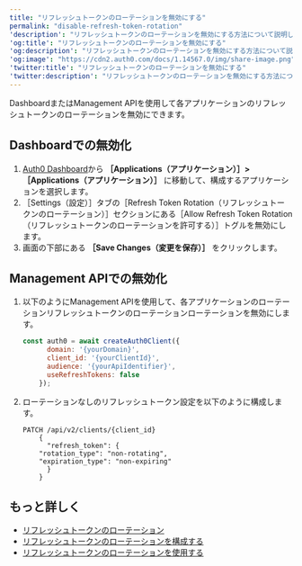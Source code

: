 ```yaml
---
title: "リフレッシュトークンのローテーションを無効にする"
permalink: "disable-refresh-token-rotation"
'description': "リフレッシュトークンのローテーションを無効にする方法について説明します。"
'og:title': "リフレッシュトークンのローテーションを無効にする"
'og:description': "リフレッシュトークンのローテーションを無効にする方法について説明します。"
'og:image': "https://cdn2.auth0.com/docs/1.14567.0/img/share-image.png"
'twitter:title': "リフレッシュトークンのローテーションを無効にする"
'twitter:description': "リフレッシュトークンのローテーションを無効にする方法について説明します。"
---
```


Dashboardまたは<Tooltip data-tooltip-id="react-containers-DefinitionTooltip-0" href="/ja-jp/glossary?term=management-api" tip="Management API: 顧客が管理タスクを実行できるようにするための製品。" cta="用語集の表示">Management API</Tooltip>を使用して各アプリケーションのリフレッシュトークンのローテーションを無効にできます。

## Dashboardでの無効化

1. [Auth0 Dashboard](https://manage.auth0.com/#)から **［Applications（アプリケーション）］>［Applications（アプリケーション）］** に移動して、構成するアプリケーションを選択します。
2. ［Settings（設定）］タブの［Refresh Token Rotation（リフレッシュトークンのローテーション）］セクションにある［Allow Refresh Token Rotation（リフレッシュトークンのローテーションを許可する）］トグルを無効にします。
3. 画面の下部にある **［Save Changes（変更を保存）］** をクリックします。

## Management APIでの無効化

1. 以下のようにManagement APIを使用して、各アプリケーションのローテーションリフレッシュトークンのローテーションローテーションを無効にします。


   ```javascript lines
   const auth0 = await createAuth0Client({
         domain: '{yourDomain}',
         client_id: '{yourClientId}',
         audience: '{yourApiIdentifier}',
         useRefreshTokens: false
       });
   ```

   

   
2. ローテーションなしのリフレッシュトークン設定を以下のように構成します。

   ``` lines
   PATCH /api/v2/clients/{client_id}
       {
         "refresh_token": {
       "rotation_type": "non-rotating",
       "expiration_type": "non-expiring"
         }
       }
   ```

   

   

## もっと詳しく

* [リフレッシュトークンのローテーション](/ja-jp/secure/tokens/refresh-tokens/refresh-token-rotation)
* [リフレッシュトークンのローテーションを構成する](/ja-jp/secure/tokens/refresh-tokens/configure-refresh-token-rotation)
* [リフレッシュトークンのローテーションを使用する](/ja-jp/secure/tokens/refresh-tokens/use-refresh-token-rotation)